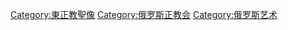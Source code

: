 {{Commonscat|Icons of Russia}}

[[Category:東正教聖像|Category:東正教聖像]]
[[Category:俄罗斯正教会|Category:俄罗斯正教会]]
[[Category:俄罗斯艺术|Category:俄罗斯艺术]]
